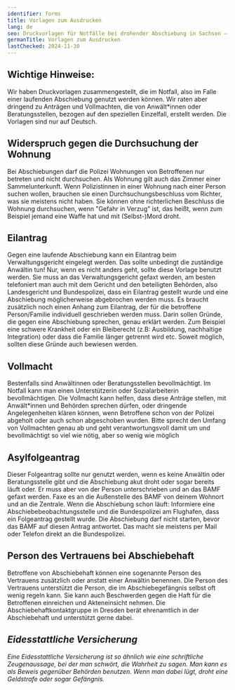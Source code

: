 ```yaml
---
identifier: forms
title: Vorlagen zum Ausdrucken
lang: de
seo: Druckvorlagen für Notfälle bei drohender Abschiebung in Sachsen – Widerspruch, Eilantrag, Vollmacht, Asylfolgeantrag und Person des Vertrauens
germanTitle: Vorlagen zum Ausdrucken
lastChecked: 2024-11-30
---
```


## Wichtige Hinweise:

Wir haben Druckvorlagen zusammengestellt, die im Notfall, also im Falle einer laufenden Abschiebung genutzt werden können. Wir raten aber dringend zu Anträgen und Vollmachten, die von Anwält\*innen oder  <InternalShortLink identifier="contacts">Beratungsstellen</InternalShortLink>, bezogen auf den speziellen Einzelfall, erstellt werden. Die Vorlagen sind nur auf Deutsch.

## Widerspruch gegen die Durchsuchung der Wohnung

<ExternalShortLink identifier="form_search"/>

Bei Abschiebungen darf die Polizei Wohnungen von Betroffenen nur betreten und nicht durchsuchen. Als Wohnung gilt auch das Zimmer einer Sammelunterkunft. Wenn Polizistinnen in einer Wohnung nach einer Person suchen wollen, brauchen sie einen Durchsuchungsbeschluss vom Richter, was sie meistens nicht haben. Sie können ohne richterlichen Beschluss die Wohnung durchsuchen, wenn "Gefahr in Verzug" ist, das heißt, wenn zum Beispiel jemand eine Waffe hat und mit (Selbst-)Mord droht.

## Eilantrag

<ExternalShortLink identifier="form_eilantrag"/>

Gegen eine laufende Abschiebung kann ein Eilantrag beim Verwaltungsgericht eingelegt werden. Das sollte unbedingt die zuständige Anwältin tun! Nur, wenn es nicht anders geht, sollte diese Vorlage benutzt werden. Sie muss an das Verwaltungsgericht gefaxt werden, am besten telefoniert man auch mit dem Gericht und den beteiligten Behörden, also Landesgericht und Bundespolizei, dass ein Eilantrag gestellt wurde und eine Abschiebung möglicherweise abgebrochen werden muss. Es braucht zusätzlich noch einen Anhang zum Eilantrag, der für die betroffene Person/Familie individuell geschrieben werden muss. Darin sollen Gründe, die gegen eine Abschiebung sprechen, genau erklärt werden. Zum Beispiel eine schwere Krankheit oder ein Bleiberecht (z.B: Ausbildung, nachhaltige Integration) oder dass die Familie länger getrennt wird etc. Soweit möglich, sollten diese Gründe auch bewiesen werden.

## Vollmacht

<ExternalShortLink identifier="form_vollmacht"/>

Bestenfalls sind Anwältinnen oder Beratungsstellen bevollmächtigt. Im Notfall kann man einen Unterstützerin oder Sozialarbeiterin bevollmächtigen. Die Vollmacht kann helfen, dass diese Anträge stellen, mit Anwält\*innen und Behörden sprechen dürfen, oder dringende Angelegenheiten klären können, wenn Betroffene schon von der Polizei abgeholt oder auch schon abgeschoben wurden. Bitte sprecht den Umfang von Vollmachten genau ab und geht verantwortungsvoll damit um und bevollmächtigt so viel wie nötig, aber so wenig wie möglich

## Asylfolgeantrag

<ExternalShortLink identifier="form_followup"/>

Dieser Folgeantrag sollte nur genutzt werden, wenn es keine Anwältin oder Beratungsstelle gibt und die Abschiebung akut droht oder sogar bereits läuft oder. Er muss aber von der Person unterschrieben und an das BAMF gefaxt werden. Faxe es an die Außenstelle des BAMF von deinem Wohnort und an die Zentrale. Wenn die Abschiebung schon läuft: Informiere eine Abschiebebeobachtungsstelle und die Bundespolizei am Flughafen, dass ein Folgeantrag gestellt wurde. Die Abschiebung darf nicht starten, bevor das BAMF auf diesen Antrag antwortet. Das macht sie meistens per Mail oder Telefon direkt an die Bundespolizei.

## Person des Vertrauens bei Abschiebehaft

<ExternalShortLink identifier="form_detention"/>

Betroffene von Abschiebehaft können eine sogenannte Person des Vertrauens zusätzlich oder anstatt einer Anwältin benennen. Die Person des Vertrauens unterstützt die Person, die im Abschiebegefängnis selbst oft wenig regeln kann. Sie kann auch Beschwerden gegen die Haft für die Betroffenen einreichen und Akteneinsicht nehmen. Die Abschiebehaftkontaktgruppe in Dresden berät ehrenamtlich in der Abschiebehaft und unterstützt gerne dabei.
<Address identifier="abschiebehaftkontaktgruppe" />

## Eidesstattliche Versicherung ##

<ExternalShortLink identifier="form_affidavit"/>

Eine Eidesstattliche Versicherung ist so ähnlich wie eine schriftliche Zeugenaussage, bei der man schwört, die Wahrheit zu sagen. Man kann es als Beweis gegenüber Behörden benutzen. Wenn man dabei lügt, droht eine Geldstrafe oder sogar Gefängnis. 
